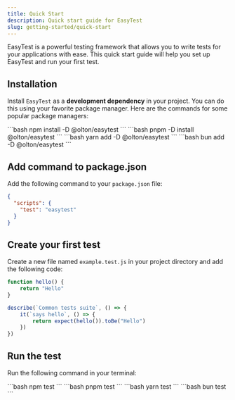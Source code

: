 ```yaml
---
title: Quick Start
description: Quick start guide for EasyTest
slug: getting-started/quick-start
---
```



EasyTest is a powerful testing framework that allows you to write tests for your applications with ease. This quick start guide will help you set up EasyTest and run your first test.

## Installation

Install `EasyTest` as a **development dependency** in your project. You can do this using your favorite package manager. Here are the commands for some popular package managers:

<Tabs>
    <TabItem label="npm" icon="seti:npm">
        ```bash
        npm install -D @olton/easytest
        ```
    </TabItem>
    <TabItem label="pnpm" icon="pnpm">
        ```bash
        pnpm -D install @olton/easytest
        ```
    </TabItem>
    <TabItem label="yarm" icon="seti:yarn">
        ```bash
        yarn add -D @olton/easytest
        ```
    </TabItem>
    <TabItem label="bun" icon="bun">
        ```bash
        bun add -D @olton/easytest
        ```
    </TabItem>
</Tabs>

## Add command to package.json

Add the following command to your `package.json` file:

```json title="package.json"
{
  "scripts": {
    "test": "easytest"
  }
}
```


## Create your first test

Create a new file named `example.test.js` in your project directory and add the following code:

```js title="example.test.js"
function hello() {
    return "Hello"
}

describe(`Common tests suite`, () => {
    it(`says hello`, () => {
        return expect(hello()).toBe("Hello")
    })
})
```

## Run the test

Run the following command in your terminal:

<Tabs>
    <TabItem label="npm" icon="seti:npm">
        ```bash
        npm test
        ```
    </TabItem>
    <TabItem label="pnpm" icon="pnpm">
        ```bash
        pnpm test
        ```
    </TabItem>
    <TabItem label="yarm" icon="seti:yarn">
        ```bash
        yarn test
        ```
    </TabItem>
    <TabItem label="bun" icon="bun">
        ```bash
        bun test
        ```
    </TabItem>
</Tabs>
